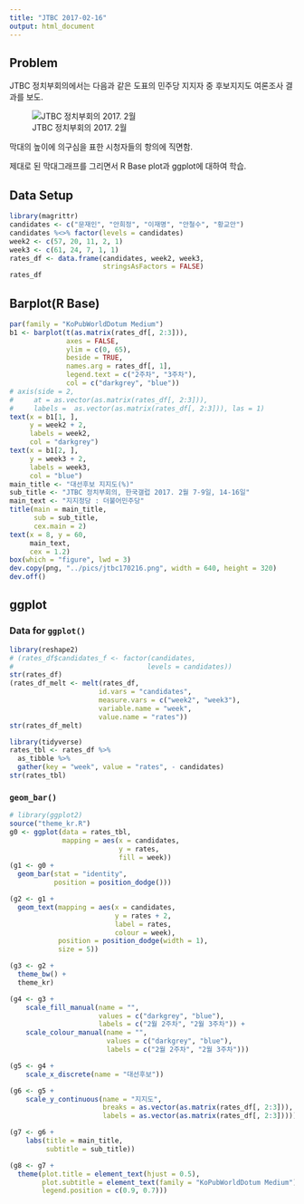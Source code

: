 ```yaml
---
title: "JTBC 2017-02-16"
output: html_document
---
```


## Problem

JTBC 정치부회의에서는 다음과 같은 도표의 민주당 지지자 중 후보지지도 여론조사 결과를 보도. 

![JTBC 정치부회의  2017. 2월](../pics/poll_201702_JTBC.jpg)

막대의 높이에 의구심을 표한 시청자들의 항의에 직면함. 

제대로 된 막대그래프를 그리면서 R Base plot과 ggplot에 대하여 학습.


## Data Setup

```r
library(magrittr)
candidates <- c("문재인", "안희정", "이재명", "안철수", "황교안")
candidates %<>% factor(levels = candidates)
week2 <- c(57, 20, 11, 2, 1)
week3 <- c(61, 24, 7, 1, 1)
rates_df <- data.frame(candidates, week2, week3, 
                       stringsAsFactors = FALSE)
rates_df
```

<P style = "page-break-before:always">

## Barplot(R Base)

```r
par(family = "KoPubWorldDotum Medium")
b1 <- barplot(t(as.matrix(rates_df[, 2:3])), 
              axes = FALSE, 
              ylim = c(0, 65), 
              beside = TRUE, 
              names.arg = rates_df[, 1], 
              legend.text = c("2주차", "3주차"), 
              col = c("darkgrey", "blue"))
# axis(side = 2, 
#     at = as.vector(as.matrix(rates_df[, 2:3])), 
#     labels =  as.vector(as.matrix(rates_df[, 2:3])), las = 1)
text(x = b1[1, ], 
     y = week2 + 2, 
     labels = week2, 
     col = "darkgrey")
text(x = b1[2, ], 
     y = week3 + 2, 
     labels = week3, 
     col = "blue")
main_title <- "대선후보 지지도(%)"
sub_title <- "JTBC 정치부회의, 한국갤럽 2017. 2월 7-9일, 14-16일"
main_text <- "지지정당 : 더불어민주당"
title(main = main_title, 
      sub = sub_title, 
      cex.main = 2)
text(x = 8, y = 60, 
     main_text, 
     cex = 1.2)
box(which = "figure", lwd = 3)
dev.copy(png, "../pics/jtbc170216.png", width = 640, height = 320)
dev.off()
```

<P style = "page-break-before:always">

## ggplot

### Data for `ggplot()`

```r
library(reshape2)
# (rates_df$candidates_f <- factor(candidates, 
#                                 levels = candidates))
str(rates_df)
(rates_df_melt <- melt(rates_df, 
                      id.vars = "candidates", 
                      measure.vars = c("week2", "week3"), 
                      variable.name = "week", 
                      value.name = "rates"))
str(rates_df_melt)
```

```r
library(tidyverse)
rates_tbl <- rates_df %>%
  as_tibble %>%
  gather(key = "week", value = "rates", - candidates) 
str(rates_tbl)
```


<P style = "page-break-before:always">

### `geom_bar()`

```r
# library(ggplot2)
source("theme_kr.R")
g0 <- ggplot(data = rates_tbl, 
             mapping = aes(x = candidates, 
                           y = rates, 
                           fill = week)) 
(g1 <- g0 + 
  geom_bar(stat = "identity", 
           position = position_dodge())) 
```

<P style = "page-break-before:always">

```r
(g2 <- g1 +
  geom_text(mapping = aes(x = candidates, 
                          y = rates + 2, 
                          label = rates,
                          colour = week), 
            position = position_dodge(width = 1), 
            size = 5))
```

<!--
<P style = "page-break-before:always">
-->

```r
(g3 <- g2 +
  theme_bw() +
  theme_kr)
```

<P style = "page-break-before:always">

```r
(g4 <- g3 + 
    scale_fill_manual(name = "", 
                      values = c("darkgrey", "blue"), 
                      labels = c("2월 2주차", "2월 3주차")) +
    scale_colour_manual(name = "",
                        values = c("darkgrey", "blue"), 
                        labels = c("2월 2주차", "2월 3주차")))
```

<!--
<P style = "page-break-before:always">
-->

```r
(g5 <- g4 + 
    scale_x_discrete(name = "대선후보"))
```

<P style = "page-break-before:always">

```r
(g6 <- g5 +
    scale_y_continuous(name = "지지도", 
                       breaks = as.vector(as.matrix(rates_df[, 2:3])), 
                       labels = as.vector(as.matrix(rates_df[, 2:3]))))
```

<!--
<P style = "page-break-before:always">
-->

```r
(g7 <- g6 +
    labs(title = main_title, 
         subtitle = sub_title))
```

<P style = "page-break-before:always">

```r
(g8 <- g7 +
  theme(plot.title = element_text(hjust = 0.5), 
        plot.subtitle = element_text(family = "KoPubWorldDotum Medium"),
        legend.position = c(0.9, 0.7)))
```

